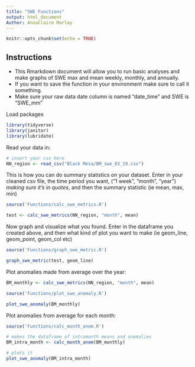 ```yaml
---
title: "SWE Functions"
output: html_document
Author: AnnaClaire Marley
---
```


```r
knitr::opts_chunk$set(echo = TRUE)
```

## **Instructions** 

- This Rmarkdown document will allow you to run basic analyses and make graphs of SWE max and mean weekly, monthly, and annually. 
- If you want to save the function in your environment make sure to call it something.
- Make sure your raw data date column is named "date_time" and SWE is "SWE_mm"

Load packages
```r

library(tidyverse)
library(janitor)
library(lubridate)

```

Read your data in:
```r

# insert your csv here 
NN_region <- read_csv("Black Mesa/BM_swe_03_19.csv")

```

This is how you can do summary statistics on your dataset. Enter in your cleaned csv file, the time period you want, ("1 week", "month", "year") *making sure it's in quotes*, and then the summary statistic (ie mean, max, min)
```r
source('Functions/calc_swe_metrics.R')

test <- calc_swe_metrics(NN_region, "month", mean)

```

Now graph and visualize what you found. Enter in the dataframe you created above, and then what kind of plot you want to make (ie geom_line, geom_point, geom_col etc)
```r
source('Functions/graph_swe_metric.R')

graph_swe_metric(test, geom_line)
```

Plot anomalies made from average over the year:

```r


BM_monthly <- calc_swe_metrics(NN_region, "month", mean)

source('Functions/plot_swe_anomaly.R')

plot_swe_anomaly(BM_monthly)

```


Plot anomalies from average for each month:
```r
source('Functions/calc_month_anom.R')

# makes the dataframe of intramonth means and anomalies
BM_intra_month <- calc_month_anom(BM_monthly)

# plots it
plot_swe_anomaly(BM_intra_month)

```


